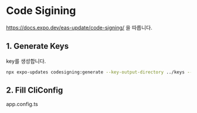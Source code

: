 # Code Sigining

https://docs.expo.dev/eas-update/code-signing/ 을 따릅니다.

## 1. Generate Keys

key를 생성합니다. 

```sh
npx expo-updates codesigning:generate --key-output-directory ../keys --certificate-output-directory certs --certificate-validity-duration-years 10 --certificate-common-name "Your Organization Name"
```

## 2. Fill CliConfig

app.config.ts

```ts
```